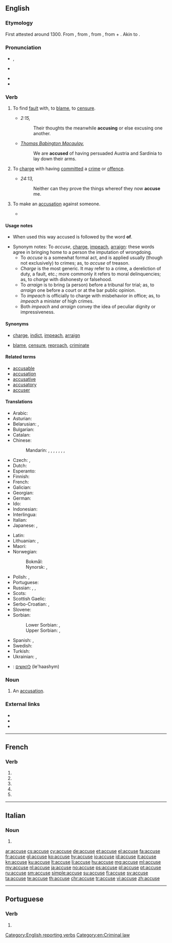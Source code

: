 {{also|accusé}}
==English==
{{Webster 1913}}

===Etymology===
First attested around 1300. From {{etyl|enm|en}} {{term|acusen|lang=enm}}, from {{etyl|fro|en}} {{term|acuser|lang=fro}}, from {{etyl|la|en}} {{m|la|accūsō||to call to account, accuse}}, from {{term|ad||to|lang=la}} + {{term|causa||cause, lawsuit, reason|lang=la}}. Akin to {{term|cause|lang=en}}.

===Pronunciation===
* {{a|RP}} {{enPR|əkyo͞ozʹ}}, {{IPA|/əˈkjuːz/|lang=en}}
* {{a|US}} {{IPA|/ə.ˈkjuz/|lang=en}}
* {{audio|En-us-accuse.ogg|Audio (US)|lang=en}}
* {{rhymes|uːz|lang=en}}

===Verb===
{{en-verb|accus}}

# {{context|transitive|lang=en}} To find [[fault]] with, to [[blame]], to [[censure]].
#* {{rfdate}} ''{{w|Epistle to the Romans}} 2:15,''
#*: Their thoughts the meanwhile '''accusing''' or else excusing one another.
#* {{rfdate}} ''[[w:Thomas Babington Macaulay, 1st Baron Macaulay|Thomas Babington Macaulay]],''
#*: We are '''accused''' of having persuaded Austria and Sardinia to lay down their arms.
# {{context|transitive|lang=en}} To [[charge]] with having [[commit]]ted a [[crime]] or [[offence]].
#* {{rfdate}} ''{{w|Acts of the Apostles}} 24:13,''
#*: Neither can they prove the things whereof they now '''accuse''' me.
#: {{usex|For the U.S. President to be impeached, he must be '''accused''' of a high crime or misdemeanor.|lang=en}}
# {{context|intransitive|lang=en}} To make an [[accusation]] against someone.
#* {{quote-magazine|date=2013-06-08|volume=407|issue=8839|page=55|magazine={{w|The Economist}}
|title=[http://www.economist.com/news/business/21579011-president-proposes-new-round-intellectual-property-reform-obama-goes-troll-hunting Obama goes troll-hunting]
|passage=According to this saga of intellectual-property misanthropy, these creatures [patent trolls] roam the business world, buying up patents and then using them to demand extravagant payouts from companies they '''accuse''' of infringing them. Often, their victims pay up rather than face the costs of a legal battle.}}

====Usage notes====
* {{sense|legal}} When used this way accused is followed by the word '''of'''.
* Synonym notes: To ''accuse'', [[charge]], [[impeach]], [[arraign]]: these words agree in bringing home to a person the imputation of wrongdoing.
** To ''accuse'' is a somewhat formal act, and is applied usually (though not exclusively) to crimes; as, to ''accuse'' of treason.
** ''Charge'' is the most generic. It may refer to a crime, a dereliction of duty, a fault, etc.; more commonly it refers to moral delinquencies; as, to ''charge'' with dishonesty or falsehood.
** To ''arraign'' is to bring (a person) before a tribunal for trial; as, to ''arraign'' one before a court or at the bar public opinion.
** To ''impeach'' is officially to charge with misbehavior in office; as, to ''impeach'' a minister of high crimes.
** Both ''impeach'' and ''arraign'' convey the idea of peculiar dignity or impressiveness.

====Synonyms====
* {{sense|legal}} [[charge]], [[indict]], [[impeach]], [[arraign]]
* {{sense|}} [[blame]], [[censure]], [[reproach]], [[criminate]]

====Related terms====
* [[accusable]]
* [[accusation]]
* [[accusative]]
* [[accusatory]]
* [[accuser]]

====Translations====
{{trans-top|attribute blame to someone}}
* Arabic: {{t|ar|اِتَّهَمَ|tr=ittahama}}
* Asturian: {{t|ast|acusar}}
* Belarusian: {{t|be|абвінавачваць|impf|tr=abvinaváčvac’|sc=Cyrl}}, {{t|be|абвінаваціць|pf|tr=abvinavácic’|sc=Cyrl}}
* Bulgarian: {{t+|bg|обвинявам|tr=obvinjávam}}
* Catalan: {{t+|ca|acusar}}
* Chinese:
*: Mandarin: {{t|cmn|指責|sc=Hani}}, {{t+|cmn|指责|tr=zhǐzé|sc=Hani}}, {{t+|cmn|控告|tr=kònggào|sc=Hani}}, {{t|cmn|譴責|sc=Hani}}, {{t+|cmn|谴责|tr=qiǎnzhé|sc=Hani}}, {{t+|cmn|指控|tr=zhǐkòng|sc=Hani}}, {{t+|cmn|控訴|sc=Hani}}, {{t+|cmn|控诉|tr=kòngsù|sc=Hani}}
* Czech: {{t|cs|obviňovat|impf}}, {{t|cs|obvinit|pf}}
* Dutch: {{t+|nl|beschuldigen}}
* Esperanto: {{t|eo|akuzi}}
* Finnish: {{t+|fi|syyttää}}
* French: {{t+|fr|accuser}}
* Galician: {{t|gl|acusar}}
* Georgian: {{t|ka|დაბრალება}}
* German: {{t|de|beschuldigen}}
* Ido: {{t+|io|akuzar}}
* Indonesian: {{t+|id|tuduh|alt=menuduh}}
* Interlingua: {{t|ia|accusar}}
* Italian: {{t+|it|accusare}}
* Japanese: {{t|ja|問う|tr=とう, tou|sc=Jpan}}, {{t|ja|着せる|tr=きせる, kiseru|sc=Jpan}}
{{trans-mid}}
* Latin: {{t|la|accusare}}
* Lithuanian: {{t+|lt|apkaltinti}}, {{t+|lt|kaltinti}}
* Maori: {{t|mi|whakapae}}
* Norwegian:
*: Bokmål: {{t+|no|beskylde}}
*: Nynorsk: {{t|nn|skulde}}, {{t|nn|skylde}}
* Polish: {{t+|pl|oskarżać|impf}}, {{t+|pl|oskarżyć|pf}}
* Portuguese: {{t+|pt|acusar}}
* Russian: {{t+|ru|винить|impf|tr=vinítʹ}}, {{t+|ru|обвинять|impf|tr=obvinjátʹ}}, {{t+|ru|обвинить|pf|tr=obvinítʹ|sc=Cyrl}}
* Scots: {{t|sco|wyte}}
* Scottish Gaelic: {{t|gd|cuir às leth}}
* Serbo-Croatian: {{t+|sh|optužiti}}, {{t+|sh|okriviti}}
* Slovene: {{t|sl|obtožiti}}
* Sorbian:
*: Lower Sorbian: {{t|dsb|do winy dawaś|impf}}, {{t|dsb|do winy daś|pf}}
*: Upper Sorbian: {{t|hsb|wobwinować|impf}}, {{t|hsb|wobwinić|pf}}
* Spanish: {{t+|es|acusar}}, {{t+|es|denunciar}}
* Swedish: {{t+|sv|anklaga}}
* Turkish: {{t+|tr|suçlamak}}
* Ukrainian: {{t|uk|звинувачувати|impf|tr=zvynuváčuvaty|sc=Cyrl}}, {{t|uk|звинуватити|pf|tr=zvynuvátyty|sc=Cyrl}}
{{trans-bottom}}

{{checktrans-top}}
* {{ttbc|he}}: [[להאשים]] (le'haashym)
{{trans-bottom}}

===Noun===
{{en-noun}}

# {{context|obsolete|lang=en}} An [[accusation]].
#: {{rfquotek|Shakespeare}}

===External links===
* {{R:Webster 1913}}
* {{R:Century 1911}}
* {{R:OneLook}}

[[Category:English reporting verbs]]
[[Category:en:Criminal law]]

----

==French==

===Verb===
{{fr-verb-form}}

# {{inflection of|accuser||1|s|pres|ind|lang=fr}}
# {{inflection of|accuser||3|s|pres|ind|lang=fr}}
# {{inflection of|accuser||1|s|pres|sub|lang=fr}}
# {{inflection of|accuser||3|s|pres|sub|lang=fr}}
# {{inflection of|accuser||2|s|imp|lang=fr}}

----

==Italian==

===Noun===
{{head|it|plural}} {{g|f}}

# {{plural of|accusa|lang=it}}

[[ar:accuse]]
[[cs:accuse]]
[[cy:accuse]]
[[de:accuse]]
[[et:accuse]]
[[el:accuse]]
[[fa:accuse]]
[[fr:accuse]]
[[gl:accuse]]
[[ko:accuse]]
[[hy:accuse]]
[[io:accuse]]
[[id:accuse]]
[[it:accuse]]
[[kn:accuse]]
[[ku:accuse]]
[[lt:accuse]]
[[li:accuse]]
[[hu:accuse]]
[[mg:accuse]]
[[ml:accuse]]
[[my:accuse]]
[[nl:accuse]]
[[ja:accuse]]
[[no:accuse]]
[[ps:accuse]]
[[pl:accuse]]
[[pt:accuse]]
[[ru:accuse]]
[[sm:accuse]]
[[simple:accuse]]
[[su:accuse]]
[[fi:accuse]]
[[sv:accuse]]
[[ta:accuse]]
[[te:accuse]]
[[th:accuse]]
[[chr:accuse]]
[[tr:accuse]]
[[vi:accuse]]
[[zh:accuse]]

----
==Portuguese==

===Verb===
{{pt-verb-form}}
# {{pt-verb-form-of|accusar}}
{{rfc-auto}}